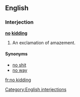 ==English==

===Interjection===
'''[[no]] [[kidding]]'''

# An exclamation of amazement.

====Synonyms====
*[[no shit]]
*[[no way]]

[[Category:English interjections]]

[[fr:no kidding]]